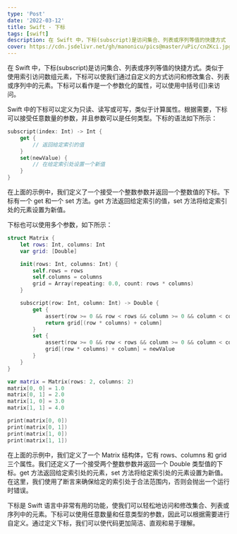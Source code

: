 ```yaml
---
type: 'Post'
date: '2022-03-12'
title: Swift - 下标
tags: [swift]
description: 在 Swift 中，下标(subscript)是访问集合、列表或序列等值的快捷方式
cover: https://cdn.jsdelivr.net/gh/manonicu/pics@master/uPic/cnZKci.jpg
---
```


在 Swift 中，下标(subscript)是访问集合、列表或序列等值的快捷方式。类似于使用索引访问数组元素，下标可以使我们通过自定义的方式访问和修改集合、列表或序列中的元素。下标可以看作是一个参数化的属性，可以使用中括号([])来访问。

Swift 中的下标可以定义为只读、读写或可写，类似于计算属性。根据需要，下标可以接受任意数量的参数，并且参数可以是任何类型。下标的语法如下所示：

```swift
subscript(index: Int) -> Int {
    get {
        // 返回给定索引的值
    }
    set(newValue) {
        // 在给定索引处设置一个新值
    }
}
```

在上面的示例中，我们定义了一个接受一个整数参数并返回一个整数值的下标。下标有一个 get 和一个 set 方法。get 方法返回给定索引的值，set 方法将给定索引处的元素设置为新值。

下标也可以使用多个参数，如下所示：

```swift
struct Matrix {
    let rows: Int, columns: Int
    var grid: [Double]

    init(rows: Int, columns: Int) {
        self.rows = rows
        self.columns = columns
        grid = Array(repeating: 0.0, count: rows * columns)
    }

    subscript(row: Int, column: Int) -> Double {
        get {
            assert(row >= 0 && row < rows && column >= 0 && column < columns, "Index out of range")
            return grid[(row * columns) + column]
        }
        set {
            assert(row >= 0 && row < rows && column >= 0 && column < columns, "Index out of range")
            grid[(row * columns) + column] = newValue
        }
    }
}

var matrix = Matrix(rows: 2, columns: 2)
matrix[0, 0] = 1.0
matrix[0, 1] = 2.0
matrix[1, 0] = 3.0
matrix[1, 1] = 4.0

print(matrix[0, 0])
print(matrix[0, 1])
print(matrix[1, 0])
print(matrix[1, 1])
```

在上面的示例中，我们定义了一个 Matrix 结构体，它有 rows、columns 和 grid 三个属性。我们还定义了一个接受两个整数参数并返回一个 Double 类型值的下标。get 方法返回给定索引处的元素，set 方法将给定索引处的元素设置为新值。在这里，我们使用了断言来确保给定的索引处于合法范围内，否则会抛出一个运行时错误。

下标是 Swift 语言中非常有用的功能，使我们可以轻松地访问和修改集合、列表或序列中的元素。下标可以使用任意数量和任意类型的参数，因此可以根据需要进行自定义。通过定义下标，我们可以使代码更加简洁、直观和易于理解。
